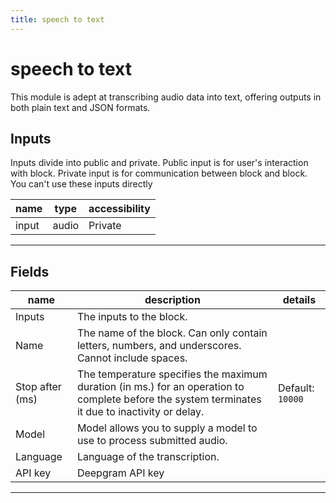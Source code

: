 ```yaml
---
title: speech to text
---
```


# speech to text
This module is adept at transcribing audio data into text, offering outputs in both plain text and JSON formats.

## Inputs
Inputs divide into public and private. Public input is for user's interaction with block. Private input is for communication between block and block. You can't use these inputs directly

| name | type | accessibility |
|------|------|---------------|
| input | audio | Private |
---
## Fields
| name | description | details |
|------|-------------|------------|
| Inputs | The inputs to the block.
Name | The name of the block. Can only contain letters, numbers, and underscores. Cannot include spaces.
Stop after (ms) | The temperature specifies the maximum duration (in ms.) for an operation to complete before the system terminates it due to inactivity or delay. | Default: `10000`| 
Model | Model allows you to supply a model to use to process submitted audio.| 
Language | Language of the transcription.| 
API key | Deepgram API key

---
    